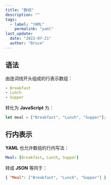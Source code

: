 ```yaml
---
title: "数组"
description: ""
tags:
  - label: "YAML"
    permalink: "yaml"
last_update:
  date: "2022-07-21"
  author: "Bruce"
---
```


## 语法

由连词线开头组成的行表示数组：

```yaml title="YAML"
- Breakfast
- Lunch
- Supper
```

转化为 **JavaScript** 为：

```javascript title="JavaScript"
let meal = ["Breakfast", "Lunch", "Supper"];
```

## 行内表示

**YAML** 也允许数组的行内写法：

```yaml title="YAML"
Meal: [Breakfast, Lunch, Supper]
```

转成 **JSON** 等同于：

```json title="JSON"
{ "Meal": ["Breakfast", "Lunch", "Supper"] }
```
